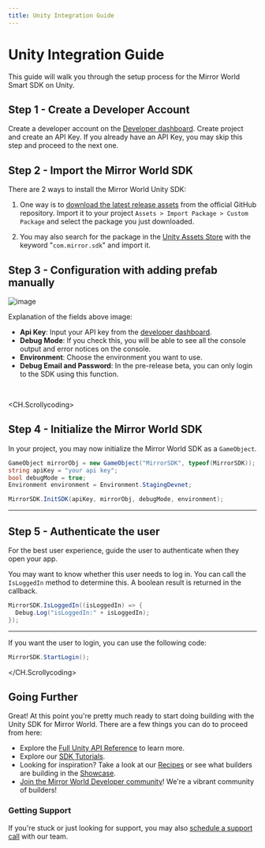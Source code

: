 ```yaml
---
title: Unity Integration Guide
---
```


# Unity Integration Guide

This guide will walk you through the setup process for the Mirror World Smart SDK on Unity.

## Step 1 - Create a Developer Account
Create a developer account on the [Developer dashboard](https://app.mirrorworld.fun). Create project and create an API Key. If you already have an API Key, you may skip this step and proceed to the next one.

## Step 2 - Import the Mirror World SDK
There are 2 ways to install the Mirror World Unity SDK:

1. One way is to [download the latest release assets](https://github.com/mirrorworld-universe/mirrorworld-sdk-unity/releases) from the official GitHub repository. Import it to your
project `Assets > Import Package > Custom Package` and select the package
you just downloaded.

2. You may also search for the package in the [Unity Assets Store](https://assetstore.unity.com/) with
the keyword "`com.mirror.sdk`" and import it.

## Step 3 - Configuration with adding prefab manually

![image](https://github.com/mirrorworld-universe/mirrorworld-sdk-unity/blob/master/CaseImage/case_prefab_example.jpg?raw=true)

Explanation of the fields above image:

- **Api Key**: Input your API key from the [developer dashboard](https://app.mirrorworld.fun).
- **Debug Mode**: If you check this, you will be able to see all the console output and error notices
on the console.
- **Environment**: Choose the environment you want to use.
- **Debug Email and Password**: In the pre-release beta, you can only login to the SDK using this function.

<br />

<CH.Scrollycoding>

  ## Step 4 - Initialize the Mirror World SDK

  In your project, you may now initialize the Mirror World SDK as a `GameObject`.

  ```csharp SomeActivity.cs
  GameObject mirrorObj = new GameObject("MirrorSDK", typeof(MirrorSDK));
  string apiKey = "your api key";
  bool debugMode = true;
  Environment environment = Environment.StagingDevnet;

  MirrorSDK.InitSDK(apiKey, mirrorObj, debugMode, environment);
  ```

  ---

  ## Step 5 - Authenticate the user

  For the best user experience, guide the user to authenticate when they open your app.

  You may want to know whether this user needs to log in. You can call the `IsLoggedIn` method to determine this.
  A boolean result is returned in the callback.

  ```csharp AuthenticationCheck.cs
  MirrorSDK.IsLoggedIn((isLoggedIn) => {
    Debug.Log("isLoggedIn:" + isLoggedIn);
  });
  ```

  ---
  If you want the user to login, you can use the following code:

  ```csharp StartAuthentication.cs
  MirrorSDK.StartLogin();
  ```

</CH.Scrollycoding>

## Going Further
Great! At this point you're pretty much ready to start doing building with the
Unity SDK for Mirror World. There are a few things you can do to proceed from here:

- Explore the [Full Unity API Reference](/api-reference/unity) to learn more.
- Explore our [SDK Tutorials](/tutorials).
- Looking for inspiration? Take a look at our [Recipes](/recipes) or see what builders are building in the [Showcase](/showcase).
- [Join the Mirror World Developer community](https://mirrorworld.fun/discord)! We're a vibrant community of builders!


### Getting Support
If you're stuck or just looking for support, you may also [schedule a support call](https://mirrorworld.fun/support) with our team.